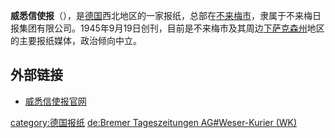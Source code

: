 {{Infobox newspaper
| name         = 威悉信使报 <br/>Weser-Kurier
| image        = 
| caption      = 
| type         = [[日报|日报]]
| foundation   = {{Start date|1945|9|19|df=yes}}
| publisher    = 
| owners       = 
| headquarters = {{DEU}}[[不来梅州|不来梅州]][[不来梅|不来梅]]
| editor       = 
| political    = 
| website      = {{URL|http://www.merkur.de}}
}}
'''威悉信使报'''（{{Lang-de|Weser-Kurier}}），是[[德国|德国]]西北地区的一家报纸，总部在[[不来梅市|不来梅市]]，隶属于不来梅日报集团有限公司。1945年9月19日创刊，目前是不来梅市及其周边[[下萨克森州|下萨克森州]]地区的主要报纸媒体，政治倾向中立。
==外部链接==

* [http://www.weser-kurier.de/ 威悉信使报官网] {{Wayback|url=http://www.weser-kurier.de/ |date=20210308034730 }}

{{German newspaper}}
[[category:德国报纸|category:德国报纸]]
[[de:Bremer_Tageszeitungen_AG#Weser-Kurier_(WK)|de:Bremer Tageszeitungen AG#Weser-Kurier (WK)]]